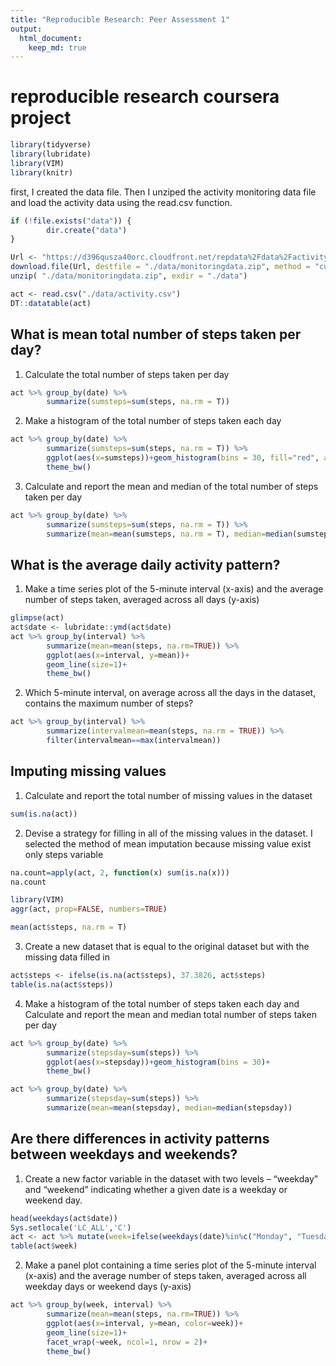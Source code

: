 ```yaml
---
title: "Reproducible Research: Peer Assessment 1"
output: 
  html_document:
    keep_md: true
---
```



# reproducible research coursera project 

```r
library(tidyverse)
library(lubridate)
library(VIM)
library(knitr)
```

first, I created the data file. Then I unziped the activity monitoring data file and load the activity data using the read.csv function. 

```r
if (!file.exists("data")) {
        dir.create("data")
}

Url <- "https://d396qusza40orc.cloudfront.net/repdata%2Fdata%2Factivity.zip"
download.file(Url, destfile = "./data/monitoringdata.zip", method = "curl")
unzip( "./data/monitoringdata.zip", exdir = "./data")

act <- read.csv("./data/activity.csv")
DT::datatable(act)
```


## What is mean total number of steps taken per day?

1. Calculate the total number of steps taken per day

```r
act %>% group_by(date) %>%
        summarize(sumsteps=sum(steps, na.rm = T))
```


2.  Make a histogram of the total number of steps taken each day

```r
act %>% group_by(date) %>%
        summarize(sumsteps=sum(steps, na.rm = T)) %>% 
        ggplot(aes(x=sumsteps))+geom_histogram(bins = 30, fill="red", alpha=0.5)+
        theme_bw()
```


3. Calculate and report the mean and median of the total number of steps taken per day

```r
act %>% group_by(date) %>%
        summarize(sumsteps=sum(steps, na.rm = T)) %>% 
        summarize(mean=mean(sumsteps, na.rm = T), median=median(sumsteps, na.rm = T))
```


## What is the average daily activity pattern?


1. Make a time series plot of the 5-minute interval (x-axis) and the average number of steps taken, averaged across all days (y-axis)

```r
glimpse(act)
act$date <- lubridate::ymd(act$date)
act %>% group_by(interval) %>% 
        summarize(mean=mean(steps, na.rm=TRUE)) %>% 
        ggplot(aes(x=interval, y=mean))+
        geom_line(size=1)+
        theme_bw()
```


2. Which 5-minute interval, on average across all the days in the dataset, contains the maximum number of steps?

```r
act %>% group_by(interval) %>% 
        summarize(intervalmean=mean(steps, na.rm = TRUE)) %>% 
        filter(intervalmean==max(intervalmean))
```



## Imputing missing values


1. Calculate and report the total number of missing values in the dataset

```r
sum(is.na(act))
```


2. Devise a strategy for filling in all of the missing values in the dataset. I selected the method of mean imputation because missing value exist only steps variable    

```r
na.count=apply(act, 2, function(x) sum(is.na(x)))
na.count

library(VIM)
aggr(act, prop=FALSE, numbers=TRUE)

mean(act$steps, na.rm = T)
```


3. Create a new dataset that is equal to the original dataset but with the missing data filled in

```r
act$steps <- ifelse(is.na(act$steps), 37.3826, act$steps)
table(is.na(act$steps))
```


4. Make a histogram of the total number of steps taken each day and Calculate and report the mean and median total number of steps taken per day

```r
act %>% group_by(date) %>% 
        summarize(stepsday=sum(steps)) %>% 
        ggplot(aes(x=stepsday))+geom_histogram(bins = 30)+
        theme_bw()

act %>% group_by(date) %>% 
        summarize(stepsday=sum(steps)) %>% 
        summarize(mean=mean(stepsday), median=median(stepsday))
```



## Are there differences in activity patterns between weekdays and weekends?


1. Create a new factor variable in the dataset with two levels – “weekday” and “weekend” indicating whether a given date is a weekday or weekend day.

```r
head(weekdays(act$date))
Sys.setlocale('LC_ALL','C')
act <- act %>% mutate(week=ifelse(weekdays(date)%in%c("Monday", "Tuesday", "Wednesday", "Thursday", "Friday"), "Weekend", "Weekday"))
table(act$week)

```


2. Make a panel plot containing a time series plot of the 5-minute interval (x-axis) and the average number of steps taken, averaged across all weekday days or weekend days (y-axis)

```r
act %>% group_by(week, interval) %>% 
        summarize(mean=mean(steps, na.rm=TRUE)) %>% 
        ggplot(aes(x=interval, y=mean, color=week))+
        geom_line(size=1)+
        facet_wrap(~week, ncol=1, nrow = 2)+
        theme_bw()
```
